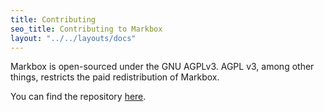 ```yaml
---
title: Contributing
seo_title: Contributing to Markbox
layout: "../../layouts/docs"
---
```


Markbox is open-sourced under the GNU AGPLv3. AGPL v3, among other things, restricts the paid redistribution of Markbox.

You can find the repository [here](https://github.com/arn4v/bookmarky).
